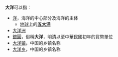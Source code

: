 '''大洋'''可以指：
* [[洋|洋]]，海洋的中心部分及海洋的主体
** [[地球|地球]]上的'''[[洋|五大洋]]'''
* [[大洋洲|大洋洲]]
* [[銀圓|銀圓]]，俗稱'''大洋'''，明清以至中華民國初年的貨幣單位
* [[大洋镇|大洋镇]]，中国的乡镇名称
* [[大洋乡|大洋乡]]，中国的乡镇名称
{{Disambiguation|cat=二字消歧义}}